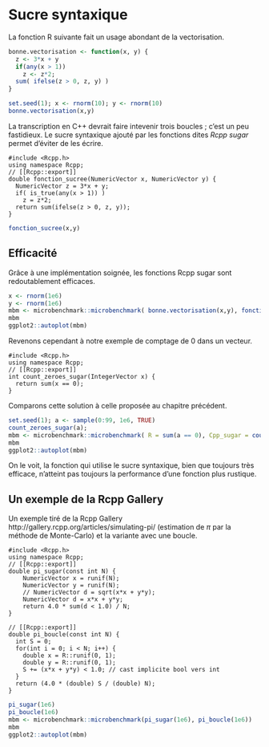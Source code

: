 # Sucre syntaxique

La fonction R suivante fait un usage abondant de la vectorisation.
```r
bonne.vectorisation <- function(x, y) {
  z <- 3*x + y
  if(any(x > 1))
    z <- z*2;
  sum( ifelse(z > 0, z, y) )
} 
```
```r
set.seed(1); x <- rnorm(10); y <- rnorm(10)
bonne.vectorisation(x,y) 
```

La transcription en C++ devrait faire intevenir trois boucles ; 
c'est un peu fastidieux. Le sucre syntaxique ajouté par les fonctions
dites *Rcpp sugar* permet d'éviter de les écrire.

```Rcpp
#include <Rcpp.h>
using namespace Rcpp;
// [[Rcpp::export]] 
double fonction_sucree(NumericVector x, NumericVector y) {
  NumericVector z = 3*x + y;
  if( is_true(any(x > 1)) )
    z = z*2;
  return sum(ifelse(z > 0, z, y));
}
```
```r
fonction_sucree(x,y)
```

## Efficacité

Grâce à une implémentation soignée, les fonctions Rcpp sugar sont redoutablement efficaces.

```r
x <- rnorm(1e6)
y <- rnorm(1e6)
mbm <- microbenchmark::microbenchmark( bonne.vectorisation(x,y), fonction_sucree(x,y) )
mbm
ggplot2::autoplot(mbm)
```

Revenons cependant à notre exemple de comptage de 0 dans un vecteur.

```Rcpp
#include <Rcpp.h>
using namespace Rcpp;
// [[Rcpp::export]]
int count_zeroes_sugar(IntegerVector x) {
  return sum(x == 0);
}
```

Comparons cette solution à celle proposée au chapitre précédent.

```r
set.seed(1); a <- sample(0:99, 1e6, TRUE)
count_zeroes_sugar(a);
mbm <- microbenchmark::microbenchmark( R = sum(a == 0), Cpp_sugar = count_zeroes_sugar(a), Cpp = count_zeroes(a))
mbm
ggplot2::autoplot(mbm)
```

On le voit, la fonction qui utilise le sucre syntaxique, bien que toujours
très efficace, n'atteint pas toujours la performance d'une fonction plus rustique.

## Un exemple de la Rcpp Gallery

Un exemple tiré de la Rcpp Gallery http://gallery.rcpp.org/articles/simulating-pi/
(estimation de $\pi$ par la méthode de Monte-Carlo) et la variante avec une boucle.

```Rcpp
#include <Rcpp.h>
using namespace Rcpp;
// [[Rcpp::export]]
double pi_sugar(const int N) {
    NumericVector x = runif(N);
    NumericVector y = runif(N);
    // NumericVector d = sqrt(x*x + y*y);
    NumericVector d = x*x + y*y;
    return 4.0 * sum(d < 1.0) / N;
}

// [[Rcpp::export]]
double pi_boucle(const int N) {
  int S = 0;
  for(int i = 0; i < N; i++) {
    double x = R::runif(0, 1); 
    double y = R::runif(0, 1); 
    S += (x*x + y*y) < 1.0; // cast implicite bool vers int
  }
  return (4.0 * (double) S / (double) N);
}
```

```r
pi_sugar(1e6)
pi_boucle(1e6)
mbm <- microbenchmark::microbenchmark(pi_sugar(1e6), pi_boucle(1e6))
mbm
ggplot2::autoplot(mbm)
```
